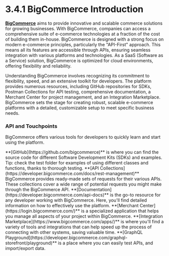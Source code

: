 
# 3.4.1 BigCommerce Introduction

**[BigCommerce](https://www.bigcommerce.com/)** aims to provide innovative and scalable commerce solutions for growing businesses. With BigCommerce, companies can access a comprehensive suite of e-commerce technologies at a fraction of the cost of building them in-house. BigCommerce is designed with a strong focus on modern e-commerce principles, particularly the "API-First" approach. This means all its features are accessible through APIs, ensuring seamless integration with various platforms and technologies. As a SaaS (Software as a Service) solution, BigCommerce is optimized for cloud environments, offering flexibility and reliability.

Understanding BigCommerce involves recognizing its commitment to flexibility, speed, and an extensive toolkit for developers. The platform provides numerous resources, including GitHub repositories for SDKs, Postman Collections for API testing, comprehensive documentation, a Merchant Center for project management, and an Integration Marketplace. BigCommerce sets the stage for creating robust, scalable e-commerce platforms with a detailed, customizable setup to meet specific business needs.

### API and Touchpoints

BigCommerce offers various tools for developers to quickly learn and start using the platform.

<Tabs>
  <TabItem value="Github" label="Github" default>
    **[GitHub](https://github.com/bigcommerce)** is where you can find the source code for different Software Development Kits (SDKs) and examples. Tip: check the test folder for examples of using different classes and functions, thanks to thorough testing.
  </TabItem>
  <TabItem value="API-collections" label="API Collections">
    **[API Collections](https://developer.bigcommerce.com/docs/rest-management)** BigCommerce provides ready-made sets of requests for their various APIs. These collections cover a wide range of potential requests you might make through the BigCommerce API.
  </TabItem>
  <TabItem value="Documentation" label="Documentation">
    **[Documentation](https://developer.bigcommerce.com/api-docs)** is the go-to resource for any developer working with BigCommerce. Here, you'll find detailed information on how to effectively use the platform.
  </TabItem>
  <TabItem value="Merchant" label="Merchant Center">
    **[Merchant Center](https://login.bigcommerce.com/)** is a specialized application that helps you manage all aspects of your project within BigCommerce.
  </TabItem>
  <TabItem value="Marketplace" label="Integration Marketplace">
    **[Integration Marketplace](https://www.bigcommerce.com/apps/)** is where you'll find a variety of tools and integrations that can help speed up the process of connecting with other systems, saving valuable time.
  </TabItem>
  <TabItem value="Playground" label="Playground">
    **[GraphQL Playground](https://developer.bigcommerce.com/graphql-storefront/playground)** is a place where you can easily test APIs, and import/export data.
  </TabItem>
</Tabs>

